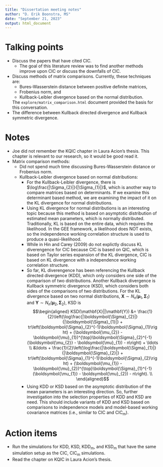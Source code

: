 ```yaml
---
title: "Dissertation meeting notes"
author: "D. Erik Boonstra, MS"
date: "September 21, 2023"
output: html_document
---
```


# Talking points

- Discuss the papers that have cited CIC.
    - The goal of this literature review was to find another methods improve upon CIC or discuss the downfalls of CIC.
- Discuss methods of matrix comparisons. Currently, these techniques are:
    - Bures-Wasserstein distance between positive definite matrices,
    - Frobenius norm, and
    - Kullback-Leibler divergence based on the normal distribution.

  The `explore/matrix_comparison.html` document provided the basis for this conversation.
- The difference between Kullback directed divergence and Kullback symmetric divergence.

# Notes

- Joe did not remember the KQIC chapter in Laura Acion's thesis. This chapter is relevant to our research, so it would be good read it.
- Matrix comparison methods:
    - Did not spend much time discussing Bures-Wasserstein distance or Frobenius norm.
    - Kullback-Leibler divergence based on normal distributions:
        - For the Kullback-Leibler divergence, there is $\log\frac{|\Sigma_{2}|}{|\Sigma_{1}|}$, which is another way to compare matrices based on determinants. If we examine this determinant based method, we are examining the impact of it on the KL divergence for normal distributions.
        - Using KL divergence for normal distributions is an interesting topic because this method is based on asymptotic distribution of estimated mean parameters, which is normally distributed. Traditionally, KL is based on the entire data, which requires the likelihood. In the GEE framework, a likelihood does NOT exists, so the independence working correlation structure is used to produce a quasi-likelihood. 
        - While in Hin and Carey (2009) do not explictly discuss KL diverengence for CIC because CIC is based on QIC, which is based on Taylor series expansion of the KL divergence, CIC is based on KL divergence with a independence working correlation structure.
        - So far, KL diverengence has been referencing the Kullback directed divergence (KDD), which only considers one side of the comparison of two distributions. Another Kullback divergence is Kullback symmetric divergence (KSD), which considers both sides of the comparisons of two distributions. For the KL divergence based on two normal distributions, $\mathbf{X} \sim N_{n}(\boldsymbol{\mu}_{1}, \boldsymbol{\Sigma}_{1})$ and $\mathbf{Y} \sim N_{n}(\boldsymbol{\mu}_{2}, \boldsymbol{\Sigma}_{2})$, KSD is 
        $$\begin{aligned}
        KSD(\mathbf{X}||\mathbf{Y}) &= \frac{1}{2}\left(\log\frac{|\boldsymbol{\Sigma}_{2}|}{|\boldsymbol{\Sigma}_{1}|} + tr\left(\boldsymbol{\Sigma}_{2}^{-1}\boldsymbol{\Sigma}_{1}\right) + (\boldsymbol{\mu_{2}} - \boldsymbol{\mu}_{1})^{\top}\boldsymbol{\Sigma}_{2}^{-1}(\boldsymbol{\mu_{2}} - \boldsymbol{\mu}_{1}) - n\right) + \ldots \\
        &\ldots + \frac{1}{2}\left(\log\frac{|\boldsymbol{\Sigma}_{1}|}{|\boldsymbol{\Sigma}_{2}|} + tr\left(\boldsymbol{\Sigma}_{1}^{-1}\boldsymbol{\Sigma}_{2}\right) + (\boldsymbol{\mu_{1}} - \boldsymbol{\mu}_{2})^{\top}\boldsymbol{\Sigma}_{1}^{-1}(\boldsymbol{\mu_{1}} - \boldsymbol{\mu}_{2}) - n\right). \\
        \end{aligned}$$
        - Using KDD or KSD based on the asymptotic distribution of the mean parameters is an interesting direction. So, further investigation into the selection properties of KDD and KSD are need. This should include variants of KDD and KSD based on comparisons to independence models and model-based working covariance matrices (i.e., similar to CIC and CIC~m~).

# Action items

- Run the simulations for KDD, KSD, KDD~m~, and KSD~m~ that have the same simulation setup as the CIC, CIC~m~ simulations.
- Read the chapter on KQIC in Laura Acion's thesis.
